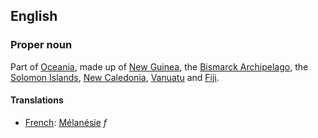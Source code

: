 ==English==

===Proper noun===

Part of [[Oceania]], made up of [[New Guinea]], the [[Bismarck Archipelago]], the [[Solomon Islands]], [[New Caledonia]], [[Vanuatu]] and [[Fiji]].

====Translations====

*[[French]]: [[Mélanésie]] ''f''